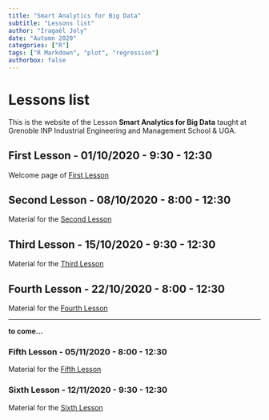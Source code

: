 ```yaml
---
title: "Smart Analytics for Big Data"
subtitle: "Lessons list"
author: "Iragaël Joly"
date: "Automn 2020"
categories: ["R"]
tags: ["R Markdown", "plot", "regression"]
authorbox: false
---
```


# Lessons list

This is the website of the Lesson **Smart Analytics for Big Data** taught at Grenoble INP Industrial Engineering and Management School & UGA.

## First Lesson - 01/10/2020 - 9:30 - 12:30

Welcome page of [First Lesson](../post/first-lesson-october-1rst-2020)

## Second Lesson - 08/10/2020 - 8:00 - 12:30

Material for the [Second Lesson](../post/second-lesson-october-8th-2020)

## Third Lesson - 15/10/2020 - 9:30 - 12:30

Material for the [Third Lesson](../post/third-lesson-october-15th-2020)

## Fourth Lesson - 22/10/2020 - 8:00 - 12:30

Material for the [Fourth Lesson](../post/Fourth-lesson-october-22th-2020)

***

**to come...**

### Fifth Lesson - 05/11/2020 - 8:00 - 12:30

Material for the [Fifth Lesson](../post/Fifth-lesson-november-12th-2020)

### Sixth Lesson - 12/11/2020 - 9:30 - 12:30

Material for the [Sixth Lesson](../post/Sixth-lesson-november-12th-2020)
